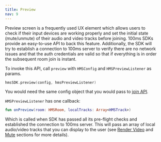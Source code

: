 ```yaml
---
title: Preview
nav: 9
---
```


Preview screen is a frequently used UX element which allows users to check if their input devices are working properly and set the initial state (mute/unmute) of their audio and video tracks before joining. 100ms SDKs provide an easy-to-use API to back this feature. Additionally, the SDK will try to establish a connection to 100ms server to verify there are no network issues and that the auth credentials are valid so that if everything is in order the subsequent room join is instant.

To invoke this API, call `preview` with `HMSConfig` and `HMSPreviewListener` as params.

```kotlin
hmsSDK.preview(config, hmsPreviewListener)
```

You would need the same config object that you would pass to [join API](Join).

`HMSPreviewListener` has one callback:

```kotlin
fun onPreview(room: HMSRoom, localTracks: Array<HMSTrack>)
```

Which is called when SDK has passed all its pre-flight checks and established the connection to 100ms server. This will pass an array of local audio/video tracks that you can display to the user (see [Render Video](Render-Video) and [Mute](Mute) sections for more details).
